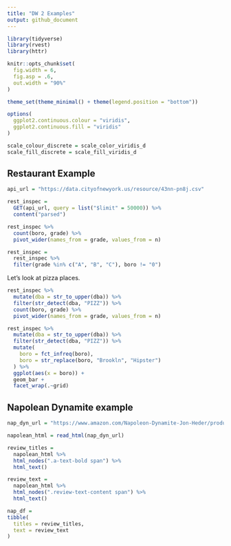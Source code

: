 ```yaml
---
title: "DW 2 Examples"
output: github_document
---
```


```r
library(tidyverse)
library(rvest)
library(httr)

knitr::opts_chunk$set(
  fig.width = 6,
  fig.asp = .6,
  out.width = "90%"
)

theme_set(theme_minimal() + theme(legend.position = "bottom"))

options(
  ggplot2.continuous.colour = "viridis",
  ggplot2.continuous.fill = "viridis"
)

scale_colour_discrete = scale_color_viridis_d
scale_fill_discrete = scale_fill_viridis_d
```

## Restaurant Example

```r
api_url = "https://data.cityofnewyork.us/resource/43nn-pn8j.csv"

rest_inspec = 
  GET(api_url, query = list("$limit" = 50000)) %>% 
  content("parsed")
```


```r
rest_inspec %>% 
  count(boro, grade) %>% 
  pivot_wider(names_from = grade, values_from = n)
```


```r
rest_inspec =
  rest_inspec %>% 
  filter(grade %in% c("A", "B", "C"), boro != "0")
```

Let's look at pizza places.

```r
rest_inspec %>% 
  mutate(dba = str_to_upper(dba)) %>% 
  filter(str_detect(dba, "PIZZ")) %>% 
  count(boro, grade) %>% 
  pivot_wider(names_from = grade, values_from = n)
```


```r
rest_inspec %>% 
  mutate(dba = str_to_upper(dba)) %>% 
  filter(str_detect(dba, "PIZZ")) %>% 
  mutate(
    boro = fct_infreq(boro),
    boro = str_replace(boro, "Brookln", "Hipster")
  ) %>% 
  ggplot(aes(x = boro)) +
  geom_bar +
  facet_wrap(.~grid)
```

## Napolean Dynamite example

```r
nap_dyn_url = "https://www.amazon.com/Napoleon-Dynamite-Jon-Heder/product-reviews/B00005JNBQ"

napolean_html = read_html(nap_dyn_url)

review_titles =
  napolean_html %>% 
  html_nodes(".a-text-bold span") %>% 
  html_text()

review_text =
  napolean_html %>% 
  html_nodes(".review-text-content span") %>% 
  html_text()

nap_df =
tibble(
  titles = review_titles,
  text = review_text
)
```

